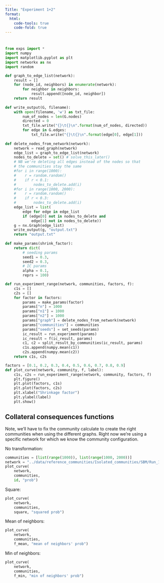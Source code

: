 ```yaml
---
Title: "Experiment 1+2"
format:
  html:
    code-tools: true
    code-fold: true
---
```


#

```python
from exps import *
import numpy
import matplotlib.pyplot as plt
import networkx as nx
import random

def graph_to_edge_list(network):
    result = []
    for (node_id, neighbors) in enumerate(network):
        for neighbor in neighbors:
            result.append([node_id, neighbor])
    return result
    
def write_output(G, filename):
    with open(filename, 'w') as txt_file:
        num_of_nodes = len(G.nodes)
        directed = 0
        txt_file.write("{}\t{}\n".format(num_of_nodes, directed))
        for edge in G.edges:
            txt_file.write("{}\t{}\n".format(edge[0], edge[1]))
    
def delete_nodes_from_network(network):
    network = read_graph(network)
    edge_list = graph_to_edge_list(network)
    nodes_to_delete = set() # solve_this_later()
    # NB we're deleting all edges instead of the nodes so that
    # the communities stay the same
    #for i in range(1000):
    #    r = random.random()
    #    if r < 0.1:
    #        nodes_to_delete.add(i)
    #for i in range(1000, 2000):
    #    r = random.random()
    #    if r < 0.3:
    #        nodes_to_delete.add(i)
    edge_list = list(
        edge for edge in edge_list
        if (edge[0] not in nodes_to_delete and
            edge[1] not in nodes_to_delete))
    g = nx.Graph(edge_list)
    write_output(g, "output.txt")
    return "output.txt"
    
def make_params(shrink_factor):
    return dict(
        # seeding params
        seed1 = 0.3,
        seed2 = 0.3,
        # IC params
        alpha = 0.1,
        reprs = 100)

def run_experiment_range(network, communities, factors, f):
    c1s = []
    c2s = []
    for factor in factors:
        params = make_params(factor)
        params["n"] = 1000
        params["n1"] = 1000
        params["n2"] = 1000
        params["graph"] = delete_nodes_from_network(network)
        params["communities"] = communities
        params["seeds"] = set_seeds(params)
        ic_result = run_experiment(params)
        ic_result = f(ic_result, params)
        c1, c2 = split_result_by_communities(ic_result, params)
        c1s.append(numpy.mean(c1))
        c2s.append(numpy.mean(c2))
    return c1s, c2s

factors = [0.1, 0.2, 0.3, 0.4, 0.5, 0.6, 0.7, 0.8, 0.9]
def plot_curve(network, community, f, label):
    c1s, c2s = run_experiment_range(network, community, factors, f)
    plt.figure()
    plt.plot(factors, c1s)
    plt.plot(factors, c2s)
    plt.xlabel("Shrinkage factor")
    plt.ylabel(label)
    plt.show()

```

## Collateral consequences functions

Note, we'll have to fix the community calculate to create the right
communities when using the different graphs. Right now we're using
a specific network for which we know the community configuration.

No transformation:

```python
communities = [list(range(1000)), list(range(1000, 2000))]
network = "../data/reference_communities/Isolated_communities/SBM/Run_1/twocommunities_edgelist.txt"
plot_curve(
    network,
    communities,
    id, "prob")
```

Square:

```python
plot_curve(
    network,
    communities,
    square, "squared prob")
```

Mean of neighbors:

```python
plot_curve(
    network,
    communities,
    f_mean, "mean of neighbors' prob")
```

Min of neighbors:

```python
plot_curve(
    network,
    communities,
    f_min, "min of neighbors' prob")
```
